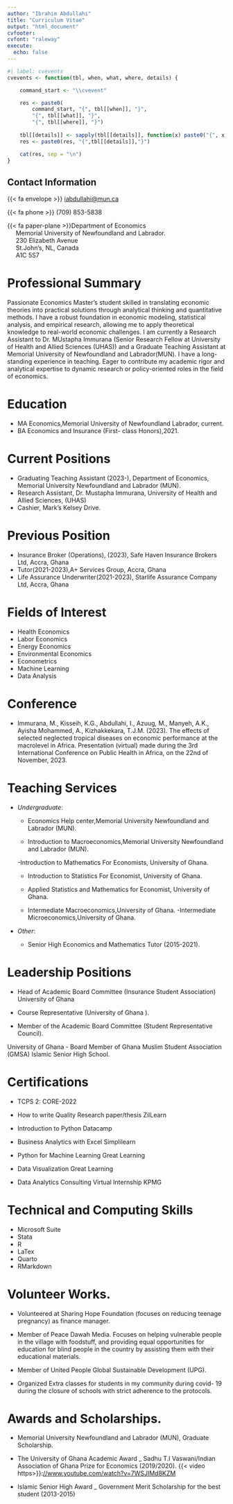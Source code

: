 ```yaml
---
author: "Ibrahim Abdullahi"
title: "Curriculum Vitae"
output: "html_document"
cvfooter:
cvfont: "raleway"
execute:
  echo: false
---
```


```r
#| label: cvevents
cvevents <- function(tbl, when, what, where, details) {

    command_start <- "\\cvevent"

    res <- paste0(
        command_start, "{", tbl[[when]], "}", 
        "{", tbl[[what]], "}",
        "{", tbl[[where]], "}")
    
    tbl[[details]] <- sapply(tbl[[details]], function(x) paste0("{", x, "}", collapse = ","))
    res <- paste0(res, "{",tbl[[details]],"}")

    cat(res, sep = "\n")
}
```

## Contact Information

{{< fa envelope >}} [iabdullahi@mun.ca](mailto:iabdullahi@mun.ca)

{{< fa phone >}} (709) 853-5838

{{< fa paper-plane >}}Department of Economics   
&nbsp;&nbsp;&nbsp;&nbsp; Memorial University of Newfoundland and Labrador.  
&nbsp;&nbsp;&nbsp;&nbsp; 230 Elizabeth Avenue   
&nbsp;&nbsp;&nbsp;&nbsp; St.John's, NL, Canada   
&nbsp;&nbsp;&nbsp;&nbsp; A1C 5S7

# Professional Summary

Passionate Economics Master's student skilled in translating economic theories into practical solutions through analytical thinking and quantitative methods. I have a robust foundation in economic modeling, statistical analysis, and empirical research, allowing me to apply theoretical knowledge to real-world economic challenges. I am currently a Research Assistant to Dr. MUstapha Immurana (Senior Research Fellow at University of Health and Allied Sciences (UHAS)) and a Graduate Teaching Assistant at Memorial University of Newfoundland and Labrador(MUN). I have a long-standing experience in teaching. Eager to contribute my academic rigor and analytical expertise to dynamic research or policy-oriented roles in the field of economics. 


# Education

- MA Economics,Memorial University of Newfoundland Labrador, current.
- BA Economics and Insurance (First- class Honors),2021.


# Current Positions

- Graduating Teaching Assistant (2023-), Department of Economics, Memorial University Newfoundland and Labrador (MUN).
- Research Assistant, Dr. Mustapha Immurana, University of Health and Allied Sciences, (UHAS)
- Cashier, Mark's Kelsey Drive.

# Previous Position

- Insurance Broker (Operations), (2023), Safe Haven Insurance Brokers Ltd, Accra, Ghana
- Tutor(2021-2023),A+ Services Group, Accra, Ghana
- Life Assurance Underwriter(2021-2023), Starlife Assurance Company Ltd, Accra, Ghana

# Fields of Interest
- Health Economics
- Labor Economics
- Energy Economics
- Environmental Economics
- Econometrics
- Machine Learning
- Data Analysis

# Conference
- Immurana, M., Kisseih, K.G.,  Abdullahi, I., Azuug, M., Manyeh, A.K., Ayisha Mohammed, A.,  Kizhakkekara, T.J.M. (2023). The effects of selected neglected tropical diseases on economic performance at the macrolevel in Africa. Presentation (virtual) made during the 3rd International Conference on Public Health in Africa, on the 22nd of November, 2023.

# Teaching Services

- *Undergraduate*:
  
  - Economics Help center,Memorial University Newfoundland and Labrador (MUN).
  
  - Introduction to Macroeconomics,Memorial University Newfoundland and Labrador (MUN).
  
  -Introduction to Mathematics For Economists, University of Ghana.
  
  - Introduction to Statistics For Economist, University of Ghana.
  
  - Applied Statistics and Mathematics for Economist, University of Ghana.
  
  - Intermediate Macroeconomics,University of Ghana.
  -Intermediate Microeconomics,University of Ghana.
  
- *Other*:

  - Senior High Economics and Mathematics Tutor (2015-2021).

# Leadership Positions

- Head of Academic Board Committee (Insurance Student Association)
University of Ghana

- Course Representative (University of Ghana ).

- Member of the Academic Board Committee (Student Representative Council).

University of Ghana
- Board Member of Ghana Muslim Student Association (GMSA)
Islamic Senior High School.


# Certifications

- TCPS 2: CORE-2022

- How to write Quality Research paper/thesis ZilLearn

- Introduction to Python Datacamp

- Business Analytics with Excel Simplilearn

- Python for Machine Learning Great Learning

- Data Visualization Great Learning

- Data Analytics Consulting Virtual Internship KPMG

# Technical and Computing Skills

- Microsoft Suite
- Stata
- R
- LaTex
- Quarto
- RMarkdown

# Volunteer Works.

- Volunteered at Sharing Hope Foundation (focuses on reducing teenage pregnancy) as finance
manager.

- Member of Peace Dawah Media. Focuses on helping vulnerable people in the village with foodstuff,
and providing equal opportunities for education for blind people in the country by assisting them
with their educational materials.

- Member of United People Global Sustainable Development (UPG).

- Organized Extra classes for students in my community during covid- 19 during the closure of
schools with strict adherence to the protocols.

# Awards and Scholarships.

- Memorial University Newfoundland and Labrador (MUN), Graduate Scholarship.

- The University of Ghana Academic Award _ Sadhu T.I Vaswani/Indian Association of Ghana
Prize for Economics (2019/2020).
{{< video https>}}:[//www.youtube.com/watch?v=7WSJIMd8KZM](youtubeto:www.youtube.com/watch?v=7WSJIMd8KZM)

- Islamic Senior High Award _ Government Merit Scholarship for the best student (2013-2015)





